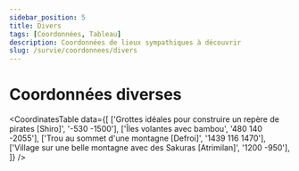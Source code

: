 ```yaml
---
sidebar_position: 5
title: Divers
tags: [Coordonnées, Tableau]
description: Coordonnées de lieux sympathiques à découvrir
slug: /survie/coordonnees/divers
---
```



# Coordonnées diverses

<CoordinatesTable 
  data={[
    ['Grottes idéales pour construire un repère de pirates [Shiro]', '-530 -1500'],
    ['Îles volantes avec bambou', '480 140 -2055'],
    ['Trou au sommet d\'une montagne [Defroi]', '1439 116  1470'],
    ['Village sur une belle montagne avec des Sakuras [Atrimilan]', '1200 -950'],
  ]}
/>